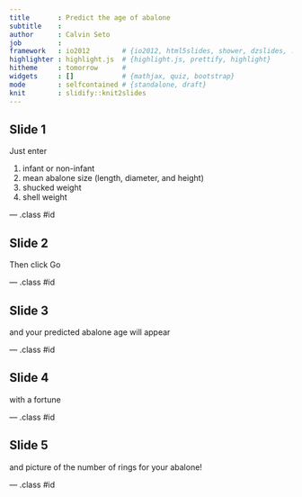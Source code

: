```yaml
---
title       : Predict the age of abalone
subtitle    : 
author      : Calvin Seto
job         : 
framework   : io2012        # {io2012, html5slides, shower, dzslides, ...}
highlighter : highlight.js  # {highlight.js, prettify, highlight}
hitheme     : tomorrow      # 
widgets     : []            # {mathjax, quiz, bootstrap}
mode        : selfcontained # {standalone, draft}
knit        : slidify::knit2slides
---
```


## Slide 1

Just enter

1. infant or non-infant
2. mean abalone size (length, diameter, and height)
3. shucked weight
4. shell weight

--- .class #id 

## Slide 2

Then click Go

--- .class #id 

## Slide 3

and your predicted abalone age will appear

--- .class #id 

## Slide 4

with a fortune

--- .class #id 

## Slide 5

and picture of the number of rings for your abalone!

--- .class #id 


